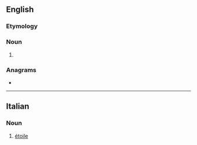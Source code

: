 {{also|étoile|étoilé}}
==English==

===Etymology===
{{etyl|fr|en}} {{m|fr|étoile}}

===Noun===
{{en-noun}}

# {{lb|en|heraldry}} {{alternative form of|en|estoile}}

{{Webster 1913}}

===Anagrams===
* {{anagrams|en|a=eeilot|teleio-}}

----

==Italian==

===Noun===
{{head|it|noun|g=m|g2=f|invariable}}

# [[étoile]]
